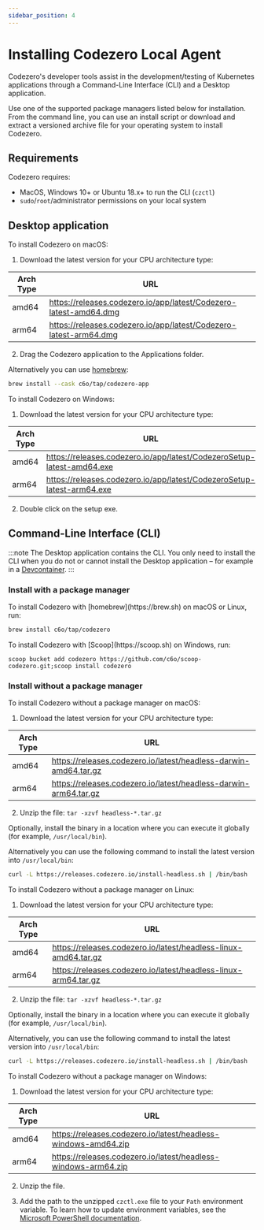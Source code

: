 ```yaml
---
sidebar_position: 4
---
```


# Installing Codezero Local Agent

Codezero's developer tools assist in the development/testing of Kubernetes applications through a Command-Line Interface (CLI) and a Desktop application.

Use one of the supported package managers listed below for installation. From the command line, you can use an install script or download and extract a versioned archive file for your operating system to install Codezero.

## Requirements

Codezero requires:

- MacOS, Windows 10+ or Ubuntu 18.x+ to run the CLI (`czctl`)
- `sudo`/`root`/administrator permissions on your local system

## Desktop application


<Tabs>
<TabItem value="macos" label="macOS" default>
   To install Codezero on macOS:

   1. Download the latest version for your CPU architecture type:

   | Arch Type | URL                                                               |
   | --------- | ----------------------------------------------------------------- |
   | amd64     | https://releases.codezero.io/app/latest/Codezero-latest-amd64.dmg |
   | arm64     | https://releases.codezero.io/app/latest/Codezero-latest-arm64.dmg |
   
   2. Drag the Codezero application to the Applications folder.
   
   Alternatively you can use [homebrew](https://brew.sh):
   ```bash
   brew install --cask c6o/tap/codezero-app
   ```

</TabItem>
<TabItem value="windows" label="Windows">
   To install Codezero on Windows:

   1. Download the latest version for your CPU architecture type:

   | Arch Type | URL                                                                    |
   | --------- | ---------------------------------------------------------------------- |
   | amd64     | https://releases.codezero.io/app/latest/CodezeroSetup-latest-amd64.exe |
   | arm64     | https://releases.codezero.io/app/latest/CodezeroSetup-latest-arm64.exe |
   
   2. Double click on the setup exe.
</TabItem>
</Tabs>

## Command-Line Interface (CLI)

:::note
The Desktop application contains the CLI. You only need to install the CLI when you do not or cannot install the Desktop application – for example in a [Devcontainer](https://containers.dev/).
:::

### Install with a package manager

<Tabs>
<TabItem value="homebrew" label="Homebrew" default>
   To install Codezero with [homebrew](https://brew.sh) on macOS or Linux, run:

   ```bash
   brew install c6o/tap/codezero
   ```
</TabItem>
<TabItem value="scoop" label="Scoop">
   To install Codezero with [Scoop](https://scoop.sh) on Windows, run:

   ```
   scoop bucket add codezero https://github.com/c6o/scoop-codezero.git;scoop install codezero
   ```
</TabItem>
</Tabs>

### Install without a package manager

<Tabs>
<TabItem value="macos" label="macOS" default>
   To install Codezero without a package manager on macOS:

   1. Download the latest version for your CPU architecture type:

   | Arch Type | URL                                                             |
   | --------- | --------------------------------------------------------------- |
   | amd64     | https://releases.codezero.io/latest/headless-darwin-amd64.tar.gz |
   | arm64     | https://releases.codezero.io/latest/headless-darwin-arm64.tar.gz |

   2. Unzip the file: `tar -xzvf headless-*.tar.gz`

   Optionally, install the binary in a location where you can execute it globally (for example, `/usr/local/bin`).

   Alternatively you can use the following command to install the latest version into `/usr/local/bin`:
   ```bash
   curl -L https://releases.codezero.io/install-headless.sh | /bin/bash
   ```
</TabItem>
<TabItem value="linux" label="Linux">
   To install Codezero without a package manager on Linux:

   1. Download the latest version for your CPU architecture type:

   | Arch Type | URL                                                             |
   | --------- | --------------------------------------------------------------- |
   | amd64     | https://releases.codezero.io/latest/headless-linux-amd64.tar.gz  |
   | arm64     | https://releases.codezero.io/latest/headless-linux-arm64.tar.gz  |

   2. Unzip the file: `tar -xzvf headless-*.tar.gz`

   Optionally, install the binary in a location where you can execute it globally (for example, `/usr/local/bin`).
   
   Alternatively, you can use the following command to install the latest version into `/usr/local/bin`:
   ```bash
   curl -L https://releases.codezero.io/install-headless.sh | /bin/bash
   ```
</TabItem>
<TabItem value="windows" label="Windows">
   To install Codezero without a package manager on Windows:

   1. Download the latest version for your CPU architecture type:

   | Arch Type | URL                                                            |
   | --------- | -------------------------------------------------------------- |
   | amd64     | https://releases.codezero.io/latest/headless-windows-amd64.zip |
   | arm64     | https://releases.codezero.io/latest/headless-windows-arm64.zip |

   2. Unzip the file.

   3. Add the path to the unzipped `czctl.exe` file to your `Path` environment variable.
      To learn how to update environment variables, see the
      [Microsoft PowerShell documentation](https://learn.microsoft.com/en-us/powershell/module/microsoft.powershell.core/about/about_environment_variables?view=powershell-7.3#saving-changes-to-environment-variables).
</TabItem>
</Tabs>
